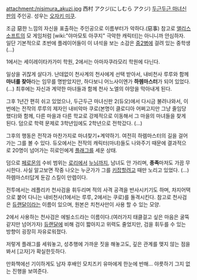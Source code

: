 attachment:/nisimura_akuzi.jpg
西村 アクジ(にしむら アクジ)
[[두근두근 마녀신판]]의 주인공. 성우는 [[오자키 미쿠]].

조금 惡한 느낌의 자신을 표출하는 주인공으로 이름부터가 악하다.(惡事) 참고로 [[앨리스 소프트]]의 모 게임처럼 [wiki:"야마모토 아쿠지" 극악한 캐릭터]는 아니니까 안심하자. 일단 기본적으로 초반에 플레이어들이 이 녀석을 보는 소감은 [[중2병]]에 걸려 있는 중학생(…)

1에서는 세이레이타카가미 학원, 2에서는 아마자쿠라모리 학원에 다닌다.

일상을 귀찮게 살다가. 난데없이 천사계의 천사에게 선택 받아서, 내비천사 루루와 함께 '''마녀를 찾아'''라는 임무를 명받았지만, 하다보니 어느사이엔가 '''하렘마스터'''가 되어 있었다.(…) 최후에는 자신과 계약한 마녀들과 함께 천사 노엘의 야망을 막아내게 된다. 

그후 1년간 편히 쉬고 있었으나, 두근두근 마녀신판 2(듀오)에서 다시금 불려나와서, 이번에는 전작의 루루의 제자인 내비악마 쿠로(본명이 클로디아 어쩌고지만 그냥 줄임당했다)와 함께, 다른 마을과 다른 학교로 강제적으로 이동해서 그 마을의 마녀들을 찾게 된다. 덤으로 학력 문제로 3학년임에도 2학년으로 전학갔다. (…)

그후의 행동은 전작과 마찬가지로 마녀찾기+계약하기. 여전히 하렘마스터의 길을 걸어가는 그를 볼 수 있다. 듀오에서는 전작의 캐릭터(마녀)들도 나와주기 때문에 결과적으로 20명이 넘어가는 히로인에게 [[플래그]]를 세운 상태. 

덤으로 [[페로몬]]의 수비 범위는 [[로리]]에서 [[누님]]까지, 남녀도 안 가리며, '''종족'''마저도 가끔 무시한다. 사실 알고보면 작중 나오는 누군가가 그를 [[키잡]]할려고 때만 노리고 있었다. (…) 하렘마스터답게 둔감 스킬이 만렙이다.

전투에서는 레플리카 천사검을 휘두리며 적의 사격 공격을 반사시키기도 하며, 차지어택으로 붙어 다니는 내비천사(1에서는 루루, 2에서는 쿠로)를 돌격시킨다. 참고로 천사검은 [[듀랜달]]이라는 이름이 있으며, 원본은 치천사만이 사용 할 수 있는 모양.

2에서 사용하는 천사검은 에빌소드라는 이름이다.(여러가지 태클걸고 싶은 마음은 굴뚝같지만 넘어가자) [[듀랜달]]에 비해 검이 짧아지고 위력도 줄었지만, 검을 휘두를 수 있는 방향이 굉장히 자유로워졌다.

저렇게 플래그를 세워놓고, 성추행에 가까운 짓을 해놓고도, 깊은 관계를 맺지 않는 점을 봐서 [고자]가 확실한듯하다.

만화책에선 기이하게도 남자 후배인 모치즈키 유마에게 한눈에 반해... 야릇하기 그지 없는 진행을 보여준다.

